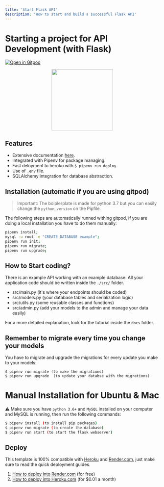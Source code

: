 ```yaml
---
title: 'Start Flask API'
description: 'How to start and build a successful Flask API'
---
```


# Starting a project for API Development (with Flask)

[![Open in Gitpod](https://gitpod.io/button/open-in-gitpod.svg)](https://gitpod.io/from-referrer/)
<p align="center">
    <a href="https://youtu.be/ORxQ-K3BzQA"><img height="200px" src="https://github.com/4GeeksAcademy/flask-rest-hello/blob/main/docs/assets/how-to.png?raw=true?raw=true" /></a>
</p>

## Features

- Extensive documentation [here](https://github.com/4GeeksAcademy/flask-rest-hello/tree/master/docs).
- Integrated with Pipenv for package managing.
- Fast deloyment to heroku with `$ pipenv run deploy`.
- Use of `.env` file.
- SQLAlchemy integration for database abstraction.

## Installation (automatic if you are using gitpod)

> Important: The boiplerplate is made for python 3.7 but you can easily change the `python_version` on the Pipfile.

The following steps are automatically runned withing gitpod, if you are doing a local installation you have to do them manually:

```sh
pipenv install;
mysql -u root -e "CREATE DATABASE example";
pipenv run init;
pipenv run migrate;
pipenv run upgrade;
```

## How to Start coding?

There is an example API working with an example database. All your application code should be written inside the `./src/` folder.

- src/main.py (it's where your endpoints should be coded)
- src/models.py (your database tables and serialization logic)
- src/utils.py (some reusable classes and functions)
- src/admin.py (add your models to the admin and manage your data easily)

For a more detailed explanation, look for the tutorial inside the `docs` folder.

## Remember to migrate every time you change your models

You have to migrate and upgrade the migrations for every update you make to your models:
```
$ pipenv run migrate (to make the migrations)
$ pipenv run upgrade  (to update your databse with the migrations)
```


# Manual Installation for Ubuntu & Mac

⚠️ Make sure you have `python 3.6+` and `MySQL` installed on your computer and MySQL is running, then run the following commands:
```sh
$ pipenv install (to install pip packages)
$ pipenv run migrate (to create the database)
$ pipenv run start (to start the flask webserver)
```


## Deploy 

This template is 100% compatible with [Heroku](https://www.heroku.com/) and [Render.com](https://www.render.com), just make sure to read the quick deployment guides.

1. [How to deploy into Render.com](/deploy/render) (for free)
2. [How to deploy into Heroku.com](/deploy/heroku) (for $0.01 a month)